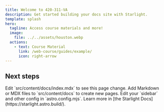 ```yaml
---
title: Welcome to 420-311-VA
description: Get started building your docs site with Starlight.
template: splash
hero:
  tagline: Access course materials and more!
  image:
    file: ../../assets/houston.webp
  actions:
    - text: Course Material
      link: /web-course/guides/example/
      icon: right-arrow    
---
```



## Next steps

<CardGrid stagger>
	<Card title="Update content" icon="pencil">
		Edit `src/content/docs/index.mdx` to see this page change.
	</Card>
	<Card title="Add new content" icon="add-document">
		Add Markdown or MDX files to `src/content/docs` to create new pages.
	</Card>
	<Card title="Configure your site" icon="setting">
		Edit your `sidebar` and other config in `astro.config.mjs`.
	</Card>
	<Card title="Read the docs" icon="open-book">
		Learn more in [the Starlight Docs](https://starlight.astro.build/).
	</Card>
</CardGrid>

